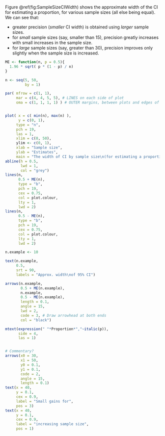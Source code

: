 Figure\ \@ref(fig:SampleSizeCIWidth) shows the approximate width of the CI for estimating a proportion, for various sample sizes (all else being equal).
We can see that:

* greater precision (*smaller* CI width) is obtained using *larger* sample sizes.
* for *small* sample sizes (say, smaller than\ $15$), precision greatly increases with small increases in the sample size.
* for *large* sample sizes (say, greater than\ $30$), precision improves only slightly when the sample size is increased.



```r
ME <- function(n, p = 0.5){
  1.96 * sqrt( p * (1 - p) / n)
}

n <- seq(5, 50, 
         by = 1)

par( mfrow = c(1, 1),
     mar = c(4, 4, 5, 5), # LINES on each side of plot
     oma = c(1, 1, 1, 1) ) # OUTER margins, between plots and edges of canvas


plot( x = c( min(n), max(n) ), 
      y = c(0, 1),
     type = "n",
     pch = 19,
     las = 1,
     xlim = c(0, 50),
     ylim <- c(0, 1),
     xlab = "Sample size",
     ylab = "Estimates",
     main = "The width of CI by sample size\n(for estimating a proportion)")
abline(h = 0.5,
       lwd = 1,
       col = "grey")
lines(n,
      0.5 + ME(n),
      type = "b",
      pch = 19,
      cex = 0.75,
      col = plot.colour,
      lty = 1,
      lwd = 2)
lines(n,
      0.5 - ME(n),
      type = "b",
      pch = 19,
      cex = 0.75,
      col = plot.colour,
      lty = 1,
      lwd = 2)

n.example <- 10

text(n.example,
     0.5,
     srt = 90,
     labels = "Approx. width\nof 95% CI")

arrows(n.example,
       0.5 + ME(n.example),
       n.example,
       0.5 - ME(n.example),
       length = 0.1,
       angle = 15,
       lwd = 2,
       code = 3, # Draw arrowhead at both ends
       col = "black")

mtext(expression(" "*Proportion*","~italic(p)),
      side = 4,
      las = 1)


# Commentary?
arrows(x0 = 30,
       x1 = 50,
       y0 = 0.1,
       y1 = 0.1,
       code = 2,
       angle = 15,
       length = 0.1)
text(x = 40,
     y = 0.1,
     cex = 0.9,
     label = "Small gains for",
     pos = 3)
text(x = 40,
     y = 0.1,
     cex = 0.9,
     label = "increasing sample size",
     pos = 1)
```

